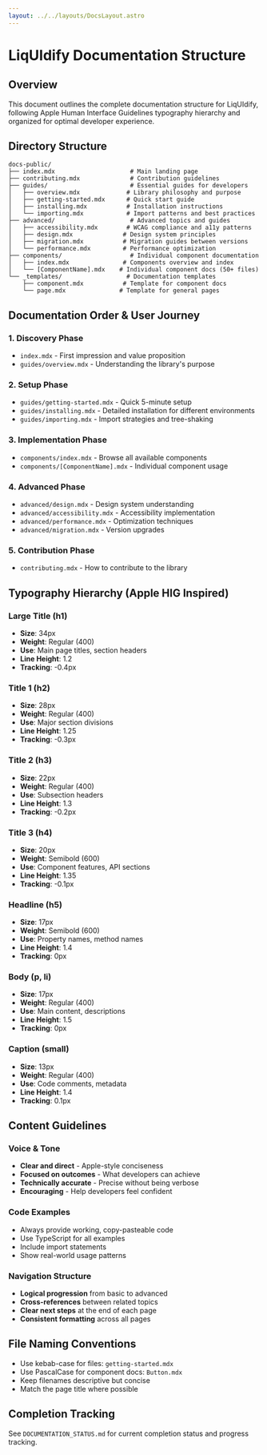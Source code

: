 ```yaml
---
layout: ../../layouts/DocsLayout.astro
---
```


# LiqUIdify Documentation Structure

## Overview
This document outlines the complete documentation structure for LiqUIdify, following Apple Human Interface Guidelines typography hierarchy and organized for optimal developer experience.

## Directory Structure

```
docs-public/
├── index.mdx                     # Main landing page
├── contributing.mdx              # Contribution guidelines
├── guides/                       # Essential guides for developers
│   ├── overview.mdx             # Library philosophy and purpose
│   ├── getting-started.mdx      # Quick start guide
│   ├── installing.mdx           # Installation instructions
│   └── importing.mdx            # Import patterns and best practices
├── advanced/                     # Advanced topics and guides
│   ├── accessibility.mdx        # WCAG compliance and a11y patterns
│   ├── design.mdx              # Design system principles
│   ├── migration.mdx           # Migration guides between versions
│   └── performance.mdx         # Performance optimization
├── components/                   # Individual component documentation
│   ├── index.mdx               # Components overview and index
│   └── [ComponentName].mdx    # Individual component docs (50+ files)
└── _templates/                  # Documentation templates
    ├── component.mdx           # Template for component docs
    └── page.mdx               # Template for general pages
```

## Documentation Order & User Journey

### 1. **Discovery Phase**
- `index.mdx` - First impression and value proposition
- `guides/overview.mdx` - Understanding the library's purpose

### 2. **Setup Phase** 
- `guides/getting-started.mdx` - Quick 5-minute setup
- `guides/installing.mdx` - Detailed installation for different environments
- `guides/importing.mdx` - Import strategies and tree-shaking

### 3. **Implementation Phase**
- `components/index.mdx` - Browse all available components
- `components/[ComponentName].mdx` - Individual component usage

### 4. **Advanced Phase**
- `advanced/design.mdx` - Design system understanding
- `advanced/accessibility.mdx` - Accessibility implementation
- `advanced/performance.mdx` - Optimization techniques
- `advanced/migration.mdx` - Version upgrades

### 5. **Contribution Phase**
- `contributing.mdx` - How to contribute to the library

## Typography Hierarchy (Apple HIG Inspired)

### Large Title (h1)
- **Size**: 34px
- **Weight**: Regular (400)
- **Use**: Main page titles, section headers
- **Line Height**: 1.2
- **Tracking**: -0.4px

### Title 1 (h2) 
- **Size**: 28px
- **Weight**: Regular (400)
- **Use**: Major section divisions
- **Line Height**: 1.25
- **Tracking**: -0.3px

### Title 2 (h3)
- **Size**: 22px
- **Weight**: Regular (400)
- **Use**: Subsection headers
- **Line Height**: 1.3
- **Tracking**: -0.2px

### Title 3 (h4)
- **Size**: 20px
- **Weight**: Semibold (600)
- **Use**: Component features, API sections
- **Line Height**: 1.35
- **Tracking**: -0.1px

### Headline (h5)
- **Size**: 17px
- **Weight**: Semibold (600)
- **Use**: Property names, method names
- **Line Height**: 1.4
- **Tracking**: 0px

### Body (p, li)
- **Size**: 17px
- **Weight**: Regular (400)
- **Use**: Main content, descriptions
- **Line Height**: 1.5
- **Tracking**: 0px

### Caption (small)
- **Size**: 13px
- **Weight**: Regular (400)
- **Use**: Code comments, metadata
- **Line Height**: 1.4
- **Tracking**: 0.1px

## Content Guidelines

### Voice & Tone
- **Clear and direct** - Apple-style conciseness
- **Focused on outcomes** - What developers can achieve
- **Technically accurate** - Precise without being verbose
- **Encouraging** - Help developers feel confident

### Code Examples
- Always provide working, copy-pasteable code
- Use TypeScript for all examples
- Include import statements
- Show real-world usage patterns

### Navigation Structure
- **Logical progression** from basic to advanced
- **Cross-references** between related topics
- **Clear next steps** at the end of each page
- **Consistent formatting** across all pages

## File Naming Conventions
- Use kebab-case for files: `getting-started.mdx`
- Use PascalCase for component docs: `Button.mdx`
- Keep filenames descriptive but concise
- Match the page title where possible

## Completion Tracking
See `DOCUMENTATION_STATUS.md` for current completion status and progress tracking.